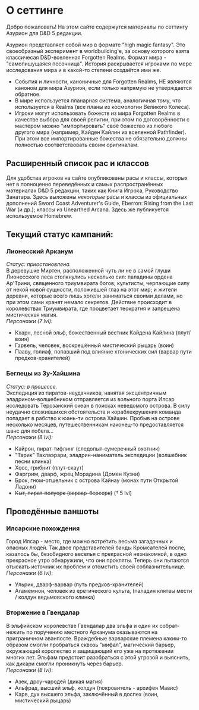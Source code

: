 # О сеттинге

Добро пожаловать! На этом сайте содержутся материалы по сеттингу Азурион для D&D 5 редакции.

Азурион представляет собой мир в формате "high magic fantasy". Это своеобразный эксперимент в worldbuilding'е, за основу которого взята классичесая
D&D-вселенная Forgotten Realms.
Формат мира - "самопишущаяся песочница". История раскрывается игроками по мере исследования мира и в какой-то степени создаётся ими же.
- События и личности, каноничные для Forgotten Realms, НЕ являются каноном для мира Азурион, если только напрямую не утверждается обратное.
- В мире используется планарная система, аналогичная тому, что используется в Realms (все планы из космологии Великого Колеса).
- Игроки могут использовать божеств из мира Forgotten Realms в качестве выбора для своей религии, при этом по договорённости с
  мастером можно "импортировать" своё божество из любого другого мира (например, Кайден Кайлин из вселенной Pathfinder). При этом все импортированные
  божества не обязательно должны полностью соответствовать своим оригиналам.

## Расширенный список рас и классов
Для удобства игроков на сайте опубликованы расы и классы, которых нет в полноценно переведённых и самых распространённых материалах
D&D 5 редакции, таких как Книга Игрока, Руководство Занатара. Здесь выложены _некоторые_ расы и классы из официальных дополнений Sword Coast
Adventurer's Guide, Eberron: Rising from the Last War (и др.); классы из Unearthed Arcana. Здесь же публикуется используемое Homebrew.

## Текущий статус кампаний:
### Лионесский Арканум
_Статус: приостановлена._  
В деревушке Миртен, расположенной чуть ли не в самой глуши Лионесского леса столкнулись несколько сил: паладины ордена Ар'Трини,
священного триумвирата богов; культисты, черпающие силу от некой новой сущности, положившей глаз на этот мир; и жители деревни,
которые всего лишь хотели заниматься своими делами, но при этом сами хранят немало секретов. Действие происходит в королевствах
Триумвирата, где процветает теократия и запрещена мистическая магия.  
_Персонажи (7 lvl):_
- Кхарн, лесной эльф, божественный вестник Кайдена Кайлина (плут/воин)
- Гарвель, человек, воскрешённый мистический рыцарь (воин)
- Пааву, голиаф, попавший под влияние хтонических сил (варвар пути предков-хранителей)

### Беглецы из Зу-Хайшина
_Статус: в процессе._  
Экспедиция из пиратов-неудачников, нанятая эксцентричным эладрином-волшебником отправляется из вольного порта Илсар исследовать
Терозанский океан в поисках неведомого острова. В силу неудачно сложившихся обстоятельств и кораблекрушения команда попадает в рабство к
юань-ти острова Хайшин. Пробыв на острове несколько месяцев, путешественникам наконец-то предоставляется шанс для побега...  
_Персонажи (8 lvl):_
- Кайрон, пират-тифлинг (следопыт-сумеречный охотник)
- "Тарик" Тахлаэрари, эладрин-наниматель экспедиции (волшебник песни клинка)
- Хосс, грибнит (плут-скаут)
- Фаргрим, дварф, жрец Морадина (Домен Кузни)
- Брок, гном-отшельник с острова Кайнау (монах пути Открытой Ладони)
- ~~Кыт, пират-полуорк (варвар-берсерк)~~  († 5 lvl)

## Проведённые ваншоты
### Илсарские похождения
Город Илсар - место, где можно встретить весьма загадочных и опасных людей. Так двое представителей банды Кромсателей после,
казалось бы, безобидного веселья с прекрасной незнакомкой, в одно прекрасное утро обнаружили, что они прокляты. Теперь они пытаются
отыскать источник их проблем и отомстить своей соблазнительнице.  
_Персонажи (6 lvl)_:
- Ульрик, дварф-варвар (путь предков-хранителей)
- Агамемнон, человек из еретического культа, (паладин клятвы мести / колдун ведьмовского клинка)

### Вторжение в Гвендалар
В эльфийском королевстве Гвендалар два эльфа и один их собрат-нежить по поручению местного Арканума оказываются на приграничном аванпосте.
Враждебные варварские племена каким-то образом смогли пробраться сквозь "мифал", магический барьер, окружающий королество и защищающий его уже на
протяжении многих лет. Эльфам предстоит разобраться с этой угрозой и выяснить, как дикари смогли проникнуть через барьер.  
_Персонажи (8 lvl)_:
- Азек, дроу-чародей (дикая магия)
- Альфрад, высший эльф, колдун (покровитель - архифея Мавис)
- Карв, дух высшего эльфа, заключённый в доспех (воин, мистический рыцарь)